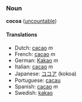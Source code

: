 ===Noun===
'''cocoa''' ([[uncountable]])

====Translations====
*Dutch: [[cacao]] ''m''
*French: [[cacao]] ''m''
*German: [[Kakao]] ''m''
*Italian: [[cacao]] ''m''
*Japanese: [[ココア]] (kokoa)
*Portuguese: [[cacau]]
*Spanish: [[cacao]] ''m''
*Swedish: [[kakao]]